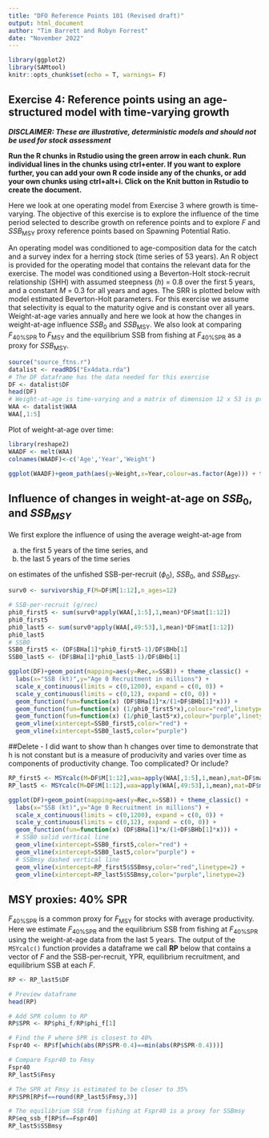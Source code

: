 ```yaml
---
title: "DFO Reference Points 101 (Revised draft)"
output: html_document
author: "Tim Barrett and Robyn Forrest"
date: "November 2022"
---
```


```r
library(ggplot2)
library(SAMtool)
knitr::opts_chunk$set(echo = T, warnings= F)
```

## Exercise 4: Reference points using an age-structured model with time-varying growth

***DISCLAIMER: These are illustrative, deterministic models and should not be used for stock assessment***

**Run the R chunks in Rstudio using the green arrow in each chunk. Run individual lines in the chunks using ctrl+enter. If you want to explore further, you can add your own R code inside any of the chunks, or add your own chunks using ctrl+alt+i. Click on the Knit button in Rstudio to create the document.**

Here we look at one operating model from Exercise 3 where growth is time-varying. The objective of this exercise is to explore the influence of the time period selected to describe growth on reference points and to explore *F* and *SSB*~MSY~ proxy reference points based on Spawning Potential Ratio. 

An operating model was conditioned to age-composition data for the catch and a survey index for a herring stock (time series of 53 years). An R object is provided for the operating model that contains the relevant data for the exercise. The model was conditioned using a Beverton-Holt stock-recruit relationship (SHH) with assumed steepness (*h*) = 0.8 over the first 5 years, and a constant *M* = 0.3 for all years and ages. The SRR is plotted below with model estimated Beverton-Holt parameters. For this exercise we assume that selectivity is equal to the maturity ogive and is constant over all years. Weight-at-age varies annually and here we look at how the changes in weight-at-age influence *SSB*~0~ and *SSB*~MSY~. We also look at comparing *F*~40%SPR~ to *F*~MSY~ and the equilibrium SSB from fishing at *F*~40%SPR~ as a proxy for *SSB*~MSY~.

```r
source("source_ftns.r")
datalist <- readRDS("Ex4data.rda")
# The DF dataframe has the data needed for this exercise
DF <- datalist$DF
head(DF)
# Weight-at-age is time-varying and a matrix of dimension 12 x 53 is provided with the weights-at-age 0 to 11+ for 53 years
WAA <- datalist$WAA
WAA[,1:5]

```

Plot of weight-at-age over time:

```r
library(reshape2)
WAADF <- melt(WAA)
colnames(WAADF)<-c('Age','Year','Weight')

ggplot(WAADF)+geom_path(aes(y=Weight,x=Year,colour=as.factor(Age))) + theme_classic() 
```

## Influence of changes in weight-at-age on $SSB_0$, and $SSB_{MSY}$

We first explore the influence of using the average weight-at-age from 

a) the first 5 years of the time series, and 
b) the last 5 years of the time series

on estimates of the unfished SSB-per-recruit ($\phi$~0~), $SSB_0$, and $SSB_{MSY}$.

```r

surv0 <- survivorship_F(M=DF$M[1:12],n_ages=12)

# SSB-per-recruit (g/rec)
phi0_first5 <- sum(surv0*apply(WAA[,1:5],1,mean)*DF$mat[1:12])
phi0_first5
phi0_last5 <- sum(surv0*apply(WAA[,49:53],1,mean)*DF$mat[1:12])
phi0_last5
# SSB0
SSB0_first5 <- (DF$BHa[1]*phi0_first5-1)/DF$BHb[1] 
SSB0_last5 <- (DF$BHa[1]*phi0_last5-1)/DF$BHb[1] 

ggplot(DF)+geom_point(mapping=aes(y=Rec,x=SSB)) + theme_classic() +
  labs(x="SSB (kt)",y="Age 0 Recruitment in millions") +
  scale_x_continuous(limits = c(0,1200), expand = c(0, 0)) +
  scale_y_continuous(limits = c(0,12), expand = c(0, 0)) +
  geom_function(fun=function(x) (DF$BHa[1]*x/(1+DF$BHb[1]*x))) +
  geom_function(fun=function(x) (1/phi0_first5*x),colour="red",linetype=2) +
  geom_function(fun=function(x) (1/phi0_last5*x),colour="purple",linetype=2) +
  geom_vline(xintercept=SSB0_first5,color="red") +
  geom_vline(xintercept=SSB0_last5,color="purple") 

```

##Delete - I did want to show than h changes over time to demonstrate that h is not constant but is a measure of producivity and varies over time as components of productivity change. Too complicated? Or include?

```r

RP_first5 <- MSYcalc(M=DF$M[1:12],waa=apply(WAA[,1:5],1,mean),mat=DF$mat[1:12],sel=DF$sel[1:12],a=DF$BHa[1],b=DF$BHb[1])
RP_last5 <- MSYcalc(M=DF$M[1:12],waa=apply(WAA[,49:53],1,mean),mat=DF$mat[1:12],sel=DF$sel[1:12],a=DF$BHa[1],b=DF$BHb[1])

ggplot(DF)+geom_point(mapping=aes(y=Rec,x=SSB)) + theme_classic() +
  labs(x="SSB (kt)",y="Age 0 Recruitment in millions") +
  scale_x_continuous(limits = c(0,1200), expand = c(0, 0)) +
  scale_y_continuous(limits = c(0,12), expand = c(0, 0)) +
  geom_function(fun=function(x) (DF$BHa[1]*x/(1+DF$BHb[1]*x))) +
  # SSB0 solid vertical line
  geom_vline(xintercept=SSB0_first5,color="red") +
  geom_vline(xintercept=SSB0_last5,color="purple") +
  # SSBmsy dashed vertical line
  geom_vline(xintercept=RP_first5$SSBmsy,color="red",linetype=2) +
  geom_vline(xintercept=RP_last5$SSBmsy,color="purple",linetype=2) 

```

## MSY proxies: 40% SPR

*F*~40%SPR~ is a common proxy for *F*~MSY~ for stocks with average productivity. Here we estimate *F*~40%SPR~ and the equilibrium SSB from fishing at *F*~40%SPR~ using the weight-at-age data from the last 5 years. The output of the `MSYcalc()` function provides a dataframe we call **RP** below that contains a vector of *F* and the SSB-per-recruit, YPR, equilibrium recruitment, and equilibrium SSB at each *F*.

```r

RP <- RP_last5$DF

# Preview dataframe 
head(RP)

# Add SPR column to RP
RP$SPR <- RP$phi_f/RP$phi_f[1]

# Find the F where SPR is closest to 40%
Fspr40 <- RP$f[which(abs(RP$SPR-0.4)==min(abs(RP$SPR-0.4)))]

# Compare Fspr40 to Fmsy
Fspr40
RP_last5$Fmsy

# The SPR at Fmsy is estimated to be closer to 35%
RP$SPR[RP$f==round(RP_last5$Fmsy,3)]

# The equilibrium SSB from fishing at Fspr40 is a proxy for SSBmsy
RP$eq_ssb_f[RP$f==Fspr40]
RP_last5$SSBmsy
```


